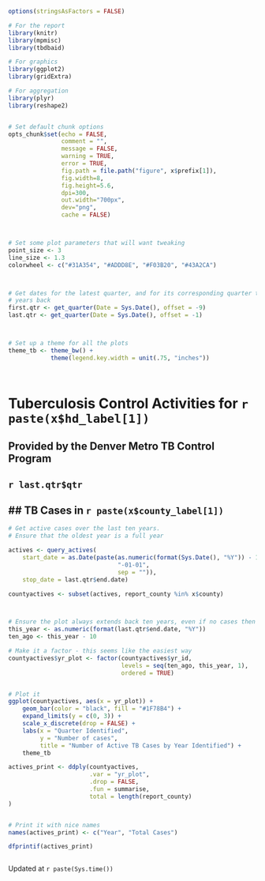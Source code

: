 



```r

options(stringsAsFactors = FALSE)

# For the report
library(knitr)
library(mpmisc)
library(tbdbaid)

# For graphics
library(ggplot2)
library(gridExtra)

# For aggregation
library(plyr)
library(reshape2)


# Set default chunk options
opts_chunk$set(echo = FALSE,
               comment = "",
               message = FALSE,
               warning = TRUE,
               error = TRUE,
               fig.path = file.path("figure", x$prefix[1]),
               fig.width=8,
               fig.height=5.6,
               dpi=300,
               out.width="700px",
               dev="png",
               cache = FALSE)



# Set some plot parameters that will want tweaking
point_size <- 3
line_size <- 1.3
colorwheel <- c("#31A354", "#ADDD8E", "#F03B20", "#43A2CA")



# Get dates for the latest quarter, and for its corresponding quarter two
# years back
first.qtr <- get_quarter(Date = Sys.Date(), offset = -9)
last.qtr <- get_quarter(Date = Sys.Date(), offset = -1)



# Set up a theme for all the plots
theme_tb <- theme_bw() +
            theme(legend.key.width = unit(.75, "inches"))




```




# Tuberculosis Control Activities for `r paste(x$hd_label[1])`
## Provided by the Denver Metro TB Control Program
## `r last.qtr$qtr`


## TB Cases in `r paste(x$county_label[1])`
-------------------------------------------

```r

# Get active cases over the last ten years.
# Ensure that the oldest year is a full year

actives <- query_actives(
    start_date = as.Date(paste(as.numeric(format(Sys.Date(), "%Y")) - 10,
                               "-01-01", 
                               sep = "")),
    stop_date = last.qtr$end.date)

countyactives <- subset(actives, report_county %in% x$county)



# Ensure the plot always extends back ten years, even if no cases then
this_year <- as.numeric(format(last.qtr$end.date, "%Y"))
ten_ago <- this_year - 10

# Make it a factor - this seems like the easiest way
countyactives$yr_plot <- factor(countyactives$yr_id,
                                levels = seq(ten_ago, this_year, 1),
                                ordered = TRUE)


# Plot it
ggplot(countyactives, aes(x = yr_plot)) +
    geom_bar(color = "black", fill = "#1F78B4") +
    expand_limits(y = c(0, 3)) +
    scale_x_discrete(drop = FALSE) +
    labs(x = "Quarter Identified", 
         y = "Number of cases",
         title = "Number of Active TB Cases by Year Identified") +
    theme_tb


```



```r

actives_print <- ddply(countyactives, 
                       .var = "yr_plot", 
                       .drop = FALSE,
                       .fun = summarise,
                       total = length(report_county)
)


# Print it with nice names
names(actives_print) <- c("Year", "Total Cases")

dfprintif(actives_print)


```





```r



```

Updated at `r paste(Sys.time())`

